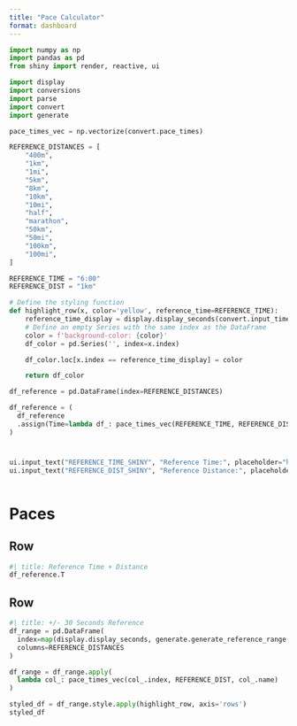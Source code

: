 ```yaml
---
title: "Pace Calculator"
format: dashboard
---
```


```python
import numpy as np
import pandas as pd
from shiny import render, reactive, ui

import display
import conversions
import parse
import convert
import generate

pace_times_vec = np.vectorize(convert.pace_times)

REFERENCE_DISTANCES = [
    "400m",
    "1km",
    "1mi",
    "5km",
    "8km",
    "10km",
    "10mi",
    "half",
    "marathon",
    "50km",
    "50mi",
    "100km",
    "100mi",
]

REFERENCE_TIME = "6:00"
REFERENCE_DIST = "1km"
```


```python
# Define the styling function
def highlight_row(x, color='yellow', reference_time=REFERENCE_TIME):
    reference_time_display = display.display_seconds(convert.input_time_seconds(reference_time, verbose=False))
    # Define an empty Series with the same index as the DataFrame
    color = f'background-color: {color}'
    df_color = pd.Series('', index=x.index)

    df_color.loc[x.index == reference_time_display] = color

    return df_color
```

```python
df_reference = pd.DataFrame(index=REFERENCE_DISTANCES)

df_reference = (
  df_reference
  .assign(Time=lambda df_: pace_times_vec(REFERENCE_TIME, REFERENCE_DIST, df_.index))
)
```

# {.sidebar}

```python
ui.input_text("REFERENCE_TIME_SHINY", "Reference Time:", placeholder="hh:mm:ss")
ui.input_text("REFERENCE_DIST_SHINY", "Reference Distance:", placeholder="1km")
```

```python
```

# Paces

## Row {height='167px'}

```python
#| title: Reference Time + Distance
df_reference.T
```

## Row

```python
#| title: +/- 30 Seconds Reference
df_range = pd.DataFrame(
  index=map(display.display_seconds, generate.generate_reference_range(REFERENCE_TIME)),
  columns=REFERENCE_DISTANCES
)

df_range = df_range.apply(
  lambda col_: pace_times_vec(col_.index, REFERENCE_DIST, col_.name)
)

styled_df = df_range.style.apply(highlight_row, axis='rows')
styled_df
```
